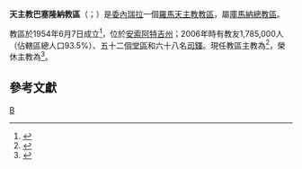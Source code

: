 {{Refimprove|time=2019-08-08T06:31:05+00:00}}
{{NoteTA
|1=zh-hk:雷蒙; zh-tw:雷孟;
}}
{{Infobox Roman Catholic diocese
|Roman Catholic Diocese of = 天主教巴塞隆納教區
|Latin name of diocese = Dioecesis Barcinonensis in Venetiola
|border = catholic
|location = [[委內瑞拉|委內瑞拉]]
|territory = [[安索阿特吉州|安索阿特吉州]]
|population =1,785,000
|rite = [[羅馬禮|羅馬禮]]
|patron = 
|province = 庫馬納
|established = 1954年
|cathedral = 聖基道主教座堂
|co-cathedral =
|leadership = 主教
|website =
|pope = {{incumbent pope}}
|ordinary = {{link-es|喬治·阿尼巴爾·金特羅-查孔|Jorge Aníbal Quintero Chacón}}
|coadjutor bishop =
|auxiliary =
|emeritus = {{link-es|塞薩爾·雷蒙·奧特加-埃雷拉|César Ramón Ortega Herrera}}
|map = [[File:Anzoategui_in_Venezuela.svg|250px]]
|map_caption = 教區管轄圖
}}

'''天主教巴塞隆納教區'''（{{lang-la|Dioecesis Barcinonensis in Venetiola}}；{{lang-es|Diócesis de Barcelona}}）是[[委內瑞拉|委內瑞拉]]一個[[羅馬天主教|羅馬天主教]][[教區|教區]]，屬[[天主教庫馬納總教區|庫馬納總教區]]。

教區於1954年6月7日成立<ref>{{cite journal|journal=[[宗座公報|宗座公報]]|publisher=梵蒂岡出版社|date=1954年|volume=46|title=''In maximis officii''|page=996|url=http://www.vatican.va/archive/aas/documents/AAS%2046%20%5B1954%5D%20-%20ocr.pdf|access-date=2013-06-28|archive-date=2013-09-03|archive-url=https://web.archive.org/web/20130903002740/http://www.vatican.va/archive/aas/documents/AAS%2046%20%5B1954%5D%20-%20ocr.pdf|dead-url=no}}</ref>，位於[[安索阿特吉州|安索阿特吉州]]；2006年時有教友1,785,000人（佔轄區總人口93.5%）、五十二個[[堂區|堂區]]和六十八名[[司鐸|司鐸]]。現任教區主教為{{link-es|喬治·阿尼巴爾·金特羅-查孔|Jorge Aníbal Quintero Chacón}}<ref>{{cite press release |title=Rinunce e nomine, 11.07.2014 |url=https://press.vatican.va/content/salastampa/it/bollettino/pubblico/2014/07/11/0513/01148.html |publisher=Sala Stampa della Santa Sede |accessdate=2019-08-08 |archiveurl=https://web.archive.org/web/20190808062458/https://press.vatican.va/content/salastampa/it/bollettino/pubblico/2014/07/11/0513/01148.html |archivedate=2019-08-08 |language=it |date=2014-07-11 |dead-url=no }}</ref>，榮休主教為{{link-es|塞薩爾·雷蒙·奧特加-埃雷拉|César Ramón Ortega Herrera}}<ref>{{cite press release |title=RINUNCE E NOMINE, 20.01.2014 |url=https://press.vatican.va/content/salastampa/it/bollettino/pubblico/2014/01/20/0044/00082.html |publisher=Sala Stampa della Santa Sede |accessdate=2019-07-31 |archiveurl=https://web.archive.org/web/20190731130258/https://press.vatican.va/content/salastampa/it/bollettino/pubblico/2014/01/20/0044/00082.html |archivedate=2019-07-31 |language=it |date=2014-01-20 |dead-url=no }}</ref>。

==參考文獻==
{{reflist}}

{{委內瑞拉天主教教區}}

[[Category:委內瑞拉天主教教區|B]]